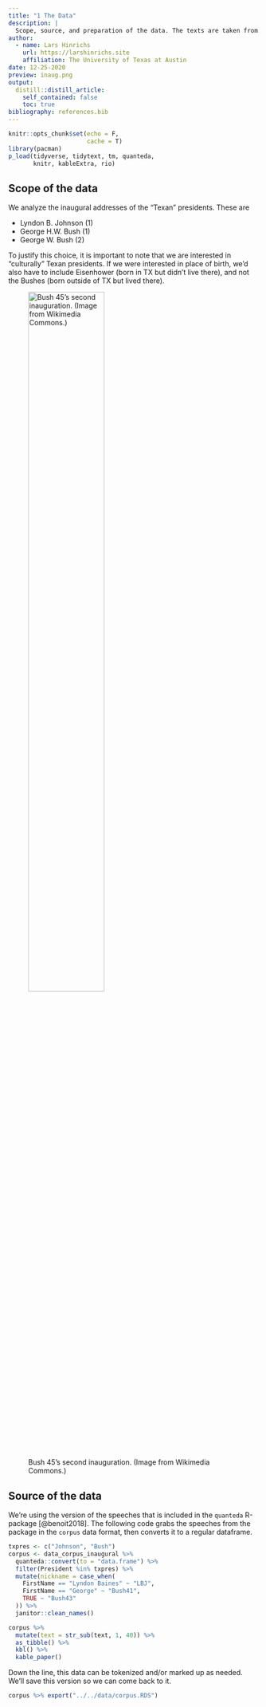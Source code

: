 ```yaml
---
title: "1 The Data"
description: |
  Scope, source, and preparation of the data. The texts are taken from the R-package "quanteda".
author:
  - name: Lars Hinrichs
    url: https://larshinrichs.site
    affiliation: The University of Texas at Austin
date: 12-25-2020
preview: inaug.png
output:
  distill::distill_article:
    self_contained: false
    toc: true
bibliography: references.bib
---
```


```r
knitr::opts_chunk$set(echo = F,
                      cache = T)
library(pacman)
p_load(tidyverse, tidytext, tm, quanteda,
       knitr, kableExtra, rio)
```

## Scope of the data

We analyze the inaugural addresses of the "Texan" presidents. These are

-   Lyndon B. Johnson (1)
-   George H.W. Bush (1)
-   George W. Bush (2)

To justify this choice, it is important to note that we are interested in "culturally" Texan presidents. If we were interested in place of birth, we'd also have to include Eisenhower (born in TX but didn't live there), and not the Bushes (born outside of TX but lived there).

![Bush 45's second inauguration. (Image from Wikimedia Commons.)](inaug.png){width="60%"}

## Source of the data

We're using the version of the speeches that is included in the `quanteda` R-package [@benoit2018]. The following code grabs the speeches from the package in the `corpus` data format, then converts it to a regular dataframe.

```r
txpres <- c("Johnson", "Bush")
corpus <- data_corpus_inaugural %>% 
  quanteda::convert(to = "data.frame") %>% 
  filter(President %in% txpres) %>% 
  mutate(nickname = case_when(
    FirstName == "Lyndon Baines" ~ "LBJ",
    FirstName == "George" ~ "Bush41",
    TRUE ~ "Bush43"
  )) %>% 
  janitor::clean_names()

corpus %>% 
  mutate(text = str_sub(text, 1, 40)) %>% 
  as_tibble() %>% 
  kbl() %>% 
  kable_paper()
```

Down the line, this data can be tokenized and/or marked up as needed. We'll save this version so we can come back to it.

```r
corpus %>% export("../../data/corpus.RDS")
```
